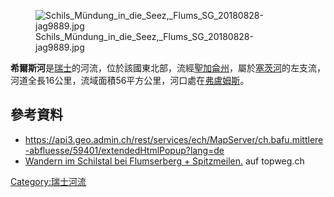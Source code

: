 {{Coord|47.10421|N|9.33378|E|display=title}}
[[Image:Schils_Mündung_in_die_Seez,_Flums_SG_20180828-jag9889.jpg|right]]

'''希爾斯河'''是[[瑞士|瑞士]]的河流，位於該國東北部，流經[[聖加侖州|聖加侖州]]，屬於[[塞茨河|塞茨河]]的左支流，河道全長16公里，流域面積56平方公里，河口處在[[弗盧姆斯|弗盧姆斯]]。

==參考資料==
* https://api3.geo.admin.ch/rest/services/ech/MapServer/ch.bafu.mittlere-abfluesse/59401/extendedHtmlPopup?lang=de {{Wayback|url=https://api3.geo.admin.ch/rest/services/ech/MapServer/ch.bafu.mittlere-abfluesse/59401/extendedHtmlPopup?lang=de |date=20210121203323 }}
* [http://www.topweg.ch/schilstal.html Wandern im Schilstal bei Flumserberg + Spitzmeilen.] {{Wayback|url=http://www.topweg.ch/schilstal.html |date=20210129115253 }} auf topweg.ch


{{Switzerland-geo-stub}}
[[Category:瑞士河流|Category:瑞士河流]]